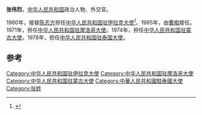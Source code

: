 '''张伟烈'''，[[中华人民共和国|中华人民共和国]]政治人物、外交官。

1960年，接替[[陈志方|陈志方]]担任[[中国驻伊拉克大使列表|中华人民共和国驻伊拉克大使]]<ref>{{cite web|author=中华人民共和国外交部|title=中国驻约旦历任大使|url=http://www.mfa.gov.cn/chn/pds/ziliao/wjrw/2167/2169/t9170.htm|publisher=中华人民共和国外交部|accessdate=2012-03-03|archive-date=2012-08-05|archive-url=https://archive.is/20120805062141/http://www.mfa.gov.cn/chn/pds/ziliao/wjrw/2167/2169/t9170.htm|dead-url=no}}</ref>。1965年，由[[曹痴|曹痴]]接任。1971年，担任[[中国驻摩洛哥大使列表|中华人民共和国驻摩洛哥大使]]。1974年，担任[[中国驻蒙古大使列表|中华人民共和国驻蒙古大使]]。1978年，担任[[中国驻泰国大使列表|中华人民共和国驻泰国大使]]。

== 参考 ==
{{reflist}}
{{start box}}
{{s-dip}}
{{succession box|[[陈志方|陈志方]]|[[曹痴|曹痴]]|[[中国驻伊拉克大使列表|中华人民共和国驻伊拉克大使]]|1960年9月-1965年11月}}
{{succession box|[[杨琪良|杨琪良]]|[[宋寒毅|宋寒毅]]|[[中国驻摩洛哥大使列表|中华人民共和国驻摩洛哥大使]]|1971年2月-1974年5月}}
{{succession box|[[许文益|许文益]]|[[孟英|孟英]]|[[中国驻蒙古大使列表|中华人民共和国驻蒙古大使]]|1974年10月-1978年4月}}
{{succession box|[[柴泽民|柴泽民]]|[[沈平|沈平]]|[[中国驻泰国大使列表|中华人民共和国驻泰国大使]]|1978年7月-1981年6月}}
{{end box}}
{{中国政治人物小作品}}

[[Category:中华人民共和国驻伊拉克大使|Category:中华人民共和国驻伊拉克大使]]
[[Category:中华人民共和国驻摩洛哥大使|Category:中华人民共和国驻摩洛哥大使]]
[[Category:中华人民共和国驻蒙古大使|Category:中华人民共和国驻蒙古大使]]
[[Category:中華人民共和國駐泰國大使|Category:中華人民共和國駐泰國大使]]
[[Category:张姓|Category:张姓]]